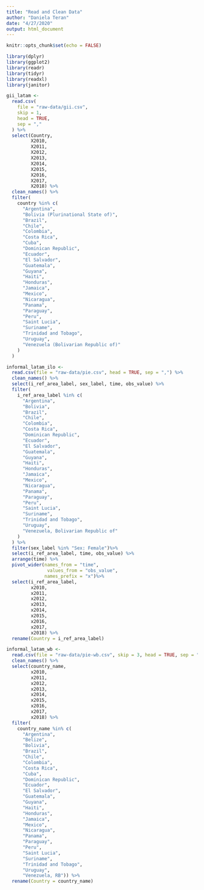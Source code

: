 ```yaml
---
title: "Read and Clean Data"
author: "Daniela Teran"
date: "4/27/2020"
output: html_document
---
```


```r
knitr::opts_chunk$set(echo = FALSE)

library(dplyr)
library(ggplot2)
library(readr)
library(tidyr)
library(readxl)
library(janitor)

```

```r

gii_latam <-
  read.csv(
    file = "raw-data/gii.csv",
    skip = 1,
    head = TRUE,
    sep = ","
  ) %>%
  select(Country,
         X2010,
         X2011,
         X2012,
         X2013,
         X2014,
         X2015,
         X2016,
         X2017,
         X2018) %>%
  clean_names() %>%
  filter(
    country %in% c(
      "Argentina",
      "Bolivia (Plurinational State of)",
      "Brazil",
      "Chile",
      "Colombia",
      "Costa Rica",
      "Cuba",
      "Dominican Republic",
      "Ecuador",
      "El Salvador",
      "Guatemala",
      "Guyana",
      "Haiti",
      "Honduras",
      "Jamaica",
      "Mexico",
      "Nicaragua",
      "Panama",
      "Paraguay",
      "Peru",
      "Saint Lucia",
      "Suriname",
      "Trinidad and Tobago",
      "Uruguay",
      "Venezuela (Bolivarian Republic of)"
    )
  )

```


```r

informal_latam_ilo <-
  read.csv(file = "raw-data/pie.csv", head = TRUE, sep = ",") %>%
  clean_names() %>%
  select(i_ref_area_label, sex_label, time, obs_value) %>%
  filter(
    i_ref_area_label %in% c(
      "Argentina",
      "Bolivia",
      "Brazil",
      "Chile",
      "Colombia",
      "Costa Rica",
      "Dominican Republic",
      "Ecuador",
      "El Salvador",
      "Guatemala",
      "Guyana",
      "Haiti",
      "Honduras",
      "Jamaica",
      "Mexico",
      "Nicaragua",
      "Panama",
      "Paraguay",
      "Peru",
      "Saint Lucia",
      "Suriname",
      "Trinidad and Tobago",
      "Uruguay",
      "Venezuela, Bolivarian Republic of"
    )
  ) %>%
  filter(sex_label %in% "Sex: Female")%>%
  select(i_ref_area_label, time, obs_value) %>%
  arrange(time) %>%
  pivot_wider(names_from = "time",
               values_from = "obs_value",
              names_prefix = "x")%>%
  select(i_ref_area_label,
         x2010,
         x2011,
         x2012,
         x2013,
         x2014,
         x2015,
         x2016,
         x2017,
         x2018) %>%
  rename(Country = i_ref_area_label)

```

```r

informal_latam_wb <- 
  read.csv(file = "raw-data/pie-wb.csv", skip = 3, head = TRUE, sep = ",") %>%
  clean_names() %>%
  select(country_name,
         x2010,
         x2011,
         x2012,
         x2013,
         x2014,
         x2015,
         x2016,
         x2017,
         x2018) %>%
  filter(
    country_name %in% c(
      "Argentina",
      "Belize",
      "Bolivia",
      "Brazil",
      "Chile",
      "Colombia",
      "Costa Rica",
      "Cuba",
      "Dominican Republic",
      "Ecuador",
      "El Salvador",
      "Guatemala",
      "Guyana",
      "Haiti",
      "Honduras",
      "Jamaica",
      "Mexico",
      "Nicaragua",
      "Panama",
      "Paraguay",
      "Peru",
      "Saint Lucia",
      "Suriname",
      "Trinidad and Tobago",
      "Uruguay",
      "Venezuela, RB")) %>%
  rename(Country = country_name)
  
```



